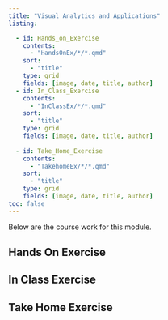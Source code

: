 ```yaml
---
title: "Visual Analytics and Applications"
listing: 

  - id: Hands_on_Exercise
    contents:
      - "HandsOnEx/*/*.qmd"
    sort:
      - "title"
    type: grid
    fields: [image, date, title, author]
  - id: In_Class_Exercise
    contents:
      - "InClassEx/*/*.qmd"
    sort:
      - "title"
    type: grid
    fields: [image, date, title, author]
  
  - id: Take_Home_Exercise
    contents:
      - "TakehomeEx/*/*.qmd"
    sort:
      - "title"
    type: grid
    fields: [image, date, title, author]
toc: false
---
```


Below are the course work for this module.

::: content-container
::: listing-block
## Hands On Exercise

</a>

::: {#Hands_on_Exercise}
:::
:::
:::

::: content-container
::: listing-block
## In Class Exercise

</a>

::: {#In_Class_Exercise}
:::
:::
:::

::: content-container
::: listing-block
## Take Home Exercise

</a>

::: {#Take_Home_Exercise}
:::
:::
:::

<credits to senior for the code for this index>
